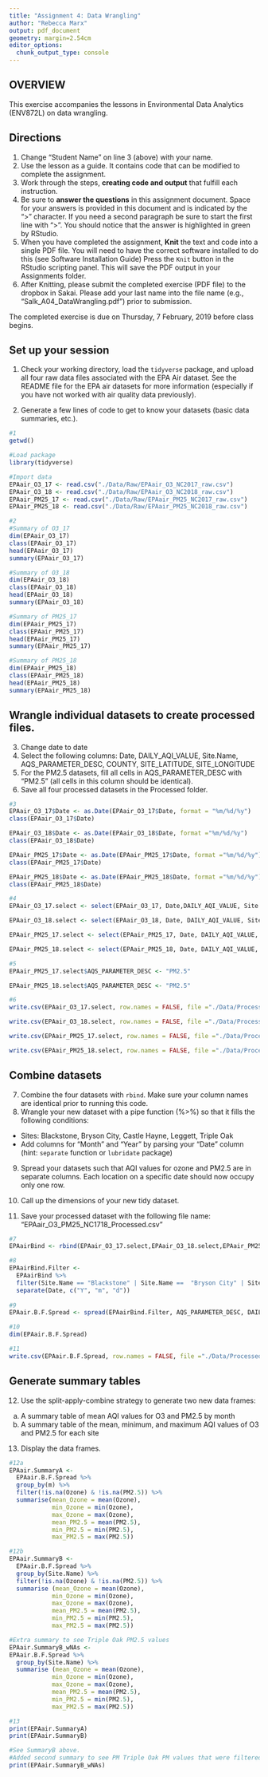 ```yaml
---
title: "Assignment 4: Data Wrangling"
author: "Rebecca Marx"
output: pdf_document
geometry: margin=2.54cm
editor_options: 
  chunk_output_type: console
---
```


## OVERVIEW

This exercise accompanies the lessons in Environmental Data Analytics (ENV872L) on data wrangling. 

## Directions
1. Change "Student Name" on line 3 (above) with your name.
2. Use the lesson as a guide. It contains code that can be modified to complete the assignment.
3. Work through the steps, **creating code and output** that fulfill each instruction.
4. Be sure to **answer the questions** in this assignment document.
Space for your answers is provided in this document and is indicated by the ">" character.
If you need a second paragraph be sure to start the first line with ">".
You should notice that the answer is highlighted in green by RStudio. 
6. When you have completed the assignment, **Knit** the text and code into a single PDF file.
You will need to have the correct software installed to do this (see Software Installation Guide)
Press the `Knit` button in the RStudio scripting panel.
This will save the PDF output in your Assignments folder.
8. After Knitting, please submit the completed exercise (PDF file) to the dropbox in Sakai. Please add your last name into the file name (e.g., "Salk_A04_DataWrangling.pdf") prior to submission.

The completed exercise is due on Thursday, 7 February, 2019 before class begins.

## Set up your session 
1. Check your working directory, load the `tidyverse` package, and upload all four raw data files associated with the EPA Air dataset. See the README file for the EPA air datasets for more information (especially if you have not worked with air quality data previously). 

2. Generate a few lines of code to get to know your datasets (basic data summaries, etc.).

```r
#1
getwd()

#Load package
library(tidyverse)

#Import data
EPAair_O3_17 <- read.csv("./Data/Raw/EPAair_O3_NC2017_raw.csv")
EPAair_O3_18 <- read.csv("./Data/Raw/EPAair_O3_NC2018_raw.csv")
EPAair_PM25_17 <- read.csv("./Data/Raw/EPAair_PM25_NC2017_raw.csv")
EPAair_PM25_18 <- read.csv("./Data/Raw/EPAair_PM25_NC2018_raw.csv")

#2
#Summary of O3_17
dim(EPAair_O3_17)
class(EPAair_O3_17)
head(EPAair_O3_17)
summary(EPAair_O3_17)

#Summary of O3_18
dim(EPAair_O3_18)
class(EPAair_O3_18)
head(EPAair_O3_18)
summary(EPAair_O3_18)

#Summary of PM25_17
dim(EPAair_PM25_17)
class(EPAair_PM25_17)
head(EPAair_PM25_17)
summary(EPAair_PM25_17)

#Summary of PM25_18
dim(EPAair_PM25_18)
class(EPAair_PM25_18)
head(EPAair_PM25_18)
summary(EPAair_PM25_18)

```

## Wrangle individual datasets to create processed files.
3. Change date to date
4. Select the following columns: Date, DAILY_AQI_VALUE, Site.Name, AQS_PARAMETER_DESC, COUNTY, SITE_LATITUDE, SITE_LONGITUDE
5. For the PM2.5 datasets, fill all cells in AQS_PARAMETER_DESC with "PM2.5" (all cells in this column should be identical).
6. Save all four processed datasets in the Processed folder.

```r
#3
EPAair_O3_17$Date <- as.Date(EPAair_O3_17$Date, format = "%m/%d/%y")
class(EPAair_O3_17$Date)

EPAair_O3_18$Date <- as.Date(EPAair_O3_18$Date, format ="%m/%d/%y")
class(EPAair_O3_18$Date)

EPAair_PM25_17$Date <- as.Date(EPAair_PM25_17$Date, format ="%m/%d/%y")
class(EPAair_PM25_17$Date)

EPAair_PM25_18$Date <- as.Date(EPAair_PM25_18$Date, format ="%m/%d/%y")
class(EPAair_PM25_18$Date)

#4
EPAair_O3_17.select <- select(EPAair_O3_17, Date,DAILY_AQI_VALUE, Site.Name, AQS_PARAMETER_DESC, COUNTY, SITE_LATITUDE, SITE_LONGITUDE)

EPAair_O3_18.select <- select(EPAair_O3_18, Date, DAILY_AQI_VALUE, Site.Name, AQS_PARAMETER_DESC, COUNTY, SITE_LATITUDE, SITE_LONGITUDE)

EPAair_PM25_17.select <- select(EPAair_PM25_17, Date, DAILY_AQI_VALUE, Site.Name, AQS_PARAMETER_DESC, COUNTY, SITE_LATITUDE, SITE_LONGITUDE)

EPAair_PM25_18.select <- select(EPAair_PM25_18, Date, DAILY_AQI_VALUE, Site.Name, AQS_PARAMETER_DESC, COUNTY, SITE_LATITUDE, SITE_LONGITUDE)

#5
EPAair_PM25_17.select$AQS_PARAMETER_DESC <- "PM2.5"  

EPAair_PM25_18.select$AQS_PARAMETER_DESC <- "PM2.5" 

#6
write.csv(EPAair_O3_17.select, row.names = FALSE, file ="./Data/Processed/EPAair_O3_17.select_Processed.csv")

write.csv(EPAair_O3_18.select, row.names = FALSE, file ="./Data/Processed/EPAair_O3_18.select_Processed.csv")

write.csv(EPAair_PM25_17.select, row.names = FALSE, file ="./Data/Processed/EPAair_PM25_17.select_Processed.csv")

write.csv(EPAair_PM25_18.select, row.names = FALSE, file ="./Data/Processed/EPAair_PM25_18.select_Processed.csv")

```


## Combine datasets
7. Combine the four datasets with `rbind`. Make sure your column names are identical prior to running this code. 
8. Wrangle your new dataset with a pipe function (%>%) so that it fills the following conditions: 

* Sites: Blackstone, Bryson City, Castle Hayne, Leggett, Triple Oak
* Add columns for "Month" and "Year" by parsing your "Date" column (hint: `separate` function or `lubridate` package)

9. Spread your datasets such that AQI values for ozone and PM2.5 are in separate columns. Each location on a specific date should now occupy only one row.

10. Call up the dimensions of your new tidy dataset.
11. Save your processed dataset with the following file name: "EPAair_O3_PM25_NC1718_Processed.csv"

```r
#7
EPAairBind <- rbind(EPAair_O3_17.select,EPAair_O3_18.select,EPAair_PM25_17.select,EPAair_PM25_18.select)

#8
EPAairBind.Filter <- 
  EPAairBind %>% 
  filter(Site.Name == "Blackstone" | Site.Name ==  "Bryson City" | Site.Name == "Triple Oak") %>% 
  separate(Date, c("Y", "m", "d"))
  
#9
EPAair.B.F.Spread <- spread(EPAairBind.Filter, AQS_PARAMETER_DESC, DAILY_AQI_VALUE)

#10
dim(EPAair.B.F.Spread)

#11
write.csv(EPAair.B.F.Spread, row.names = FALSE, file ="./Data/Processed/EPAair_O3_PM25_NC1718_Processed.csv")

```


## Generate summary tables
12. Use the split-apply-combine strategy to generate two new data frames: 
a. A summary table of mean AQI values for O3 and PM2.5 by month
b. A summary table of the mean, minimum, and maximum AQI values of O3 and PM2.5 for each site
13. Display the data frames.

```r
#12a
EPAair.SummaryA <- 
  EPAair.B.F.Spread %>% 
  group_by(m) %>% 
  filter(!is.na(Ozone) & !is.na(PM2.5)) %>% 
  summarise(mean_Ozone = mean(Ozone), 
            min_Ozone = min(Ozone), 
            max_Ozone = max(Ozone),
            mean_PM2.5 = mean(PM2.5),
            min_PM2.5 = min(PM2.5),
            max_PM2.5 = max(PM2.5))

#12b
EPAair.SummaryB <- 
  EPAair.B.F.Spread %>% 
  group_by(Site.Name) %>% 
  filter(!is.na(Ozone) & !is.na(PM2.5)) %>% 
  summarise (mean_Ozone = mean(Ozone), 
            min_Ozone = min(Ozone), 
            max_Ozone = max(Ozone),
            mean_PM2.5 = mean(PM2.5),
            min_PM2.5 = min(PM2.5),
            max_PM2.5 = max(PM2.5))

#Extra summary to see Triple Oak PM2.5 values
EPAair.SummaryB_wNAs <- 
EPAair.B.F.Spread %>% 
  group_by(Site.Name) %>% 
  summarise (mean_Ozone = mean(Ozone), 
            min_Ozone = min(Ozone), 
            max_Ozone = max(Ozone),
            mean_PM2.5 = mean(PM2.5),
            min_PM2.5 = min(PM2.5),
            max_PM2.5 = max(PM2.5))

#13
print(EPAair.SummaryA)
print(EPAair.SummaryB)

#See SummaryB above. 
#Added second summary to see PM Triple Oak PM values that were filtered out w/ NA filter. 
print(EPAair.SummaryB_wNAs)

```

